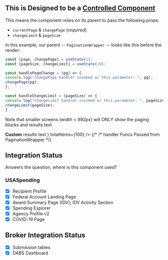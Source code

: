 

<Meta
    title="Pagination"
    component={Pagination}
/>

## This is Designed to be a [Controlled Component](https://reactjs.org/docs/forms.html#controlled-components)
This means the component relies on its parent to pass the following props:
 -  `currentPage` & `changePage` (_required_)
 - `changeLimit` & `pageSize`

In this example, our parent -- `PaginationWrapper` -- looks like this before the render:

```javascript
const [page, changePage] = useState(1);
const [pageSize, changeLimit] = useState(10);

const handlePageChange = (pg) => {
console.log("changePage handler invoked w/ this parameter: ", pg);
changePage(pg);
};

const handleChangeLimit = (pageSize) => {
console.log("changeLimit handler invoked w/ this parameter: ", pageSize);
changeLimit(pageSize);
}
```
Note that smaller screens (width < 992px) will ONLY show the paging blocks and results text

<Canvas>
    <Story name='Limit selector and "Go to page"'>
        <PaginationWrapper>
            <Pagination
                goToPage
                id="sample-id-1"
                limitSelector
                resultsText
                pageSize={10}
                totalItems={100} />
        </PaginationWrapper>
    </Story>
</Canvas>

<Canvas>
    <Story name='"Go to Page"'>
        <PaginationWrapper>
            <Pagination
                goToPage
                id="sample-id-2"
                pageSize={10}
                totalItems={100} />
        </PaginationWrapper>
    </Story>
</Canvas>

<Canvas>
    <Story name="Limit Selector">
        <PaginationWrapper>
            <Pagination
                limitSelector
                resultsText
                pageSize={10}
                totalItems={100} />
        </PaginationWrapper>
    </Story>
</Canvas>

<Canvas>
    <Story name="Custom Results Text">
        <PaginationWrapper>
            <Pagination
                pageSize={10}
                resultsText={
                    <div className="usa-dt-pagination__totals">
                        <strong>Custom</strong> results text
                    </div>
                }
                totalItems={100} />
        </PaginationWrapper>
    </Story>
</Canvas>

<Canvas>
    <Story name="Default Results Text">
        <PaginationWrapper>
            <Pagination
                resultsText
                pageSize={10}
                totalItems={100} />
        </PaginationWrapper>
    </Story>
</Canvas>

<Canvas>
    <Story name="Default">
        <PaginationWrapper>
            {/* /* handler Funcs Passed from PaginationWrapper */}
            <Pagination
                pageSize={10}
                totalItems={100} />
        </PaginationWrapper>
    </Story>
</Canvas>


<ArgsTable of={Pagination} />

## Integration Status
Answers the question, where is this component used?

### USASpending
- [x] Recipient Profile
- [x] Federal Account Landing Page
- [x] Award Summary Page (IDV); IDV Activity Section
- [x] Spending Explorer
- [x] Agency Profile v2
- [x] COVID-19 Page

## Broker Integration Status
- [x] Submission tables
- [x] DABS Dashboard
